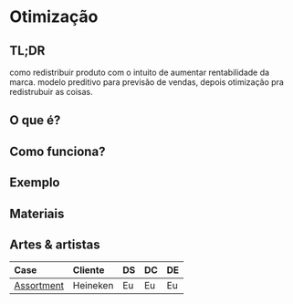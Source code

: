 # Otimização


## TL;DR
como redistribuir produto com o intuito de aumentar rentabilidade da marca. modelo preditivo para previsão de vendas, depois otimização pra redistrubuir as coisas.


## O que é?

## Como funciona?

## Exemplo

## Materiais

## Artes & artistas

| Case | Cliente| DS | DC | DE |
|:-----------|:------------|:------------|:------------|:------------|
| [Assortment](/pages/cases/hnk-hwtp-assortment.mdx)  | Heineken     | Eu       |Eu       |Eu|


